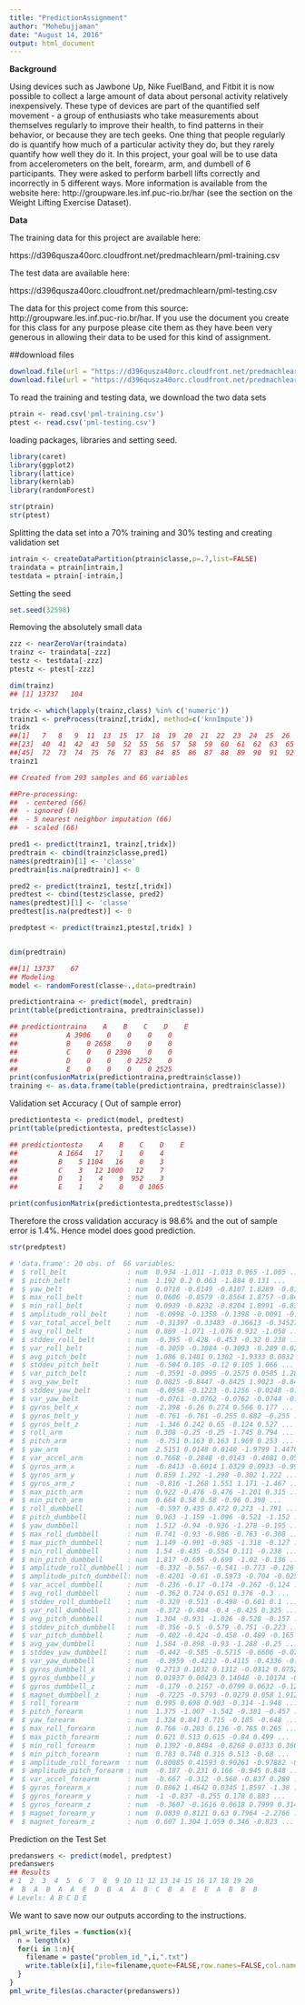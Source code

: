 ---
title: "PredictionAssignment"
author: "Mohebujjaman"
date: "August 14, 2016"
output: html_document
---

**Background**

Using devices such as Jawbone Up, Nike FuelBand, and Fitbit it is now possible to collect a large amount of data about personal activity relatively inexpensively. These type of devices are part of the quantified self movement - a group of enthusiasts who take measurements about themselves regularly to improve their health, to find patterns in their behavior, or because they are tech geeks. One thing that people regularly do is quantify how much of a particular activity they do, but they rarely quantify how well they do it. In this project, your goal will be to use data from accelerometers on the belt, forearm, arm, and dumbell of 6 participants. They were asked to perform barbell lifts correctly and incorrectly in 5 different ways. More information is available from the website here: http://groupware.les.inf.puc-rio.br/har (see the section on the Weight Lifting Exercise Dataset).

**Data**

The training data for this project are available here:

https://d396qusza40orc.cloudfront.net/predmachlearn/pml-training.csv

The test data are available here:

https://d396qusza40orc.cloudfront.net/predmachlearn/pml-testing.csv


The data for this project come from this source: http://groupware.les.inf.puc-rio.br/har. If you use the document you create for this class for any purpose please cite them as they have been very generous in allowing their data to be used for this kind of assignment.

##download files


```{r}
download.file(url = "https://d396qusza40orc.cloudfront.net/predmachlearn/pml-training.csv", destfile = "pml-training.csv")
download.file(url = "https://d396qusza40orc.cloudfront.net/predmachlearn/pml-testing.csv", destfile = "pml-testing.csv")

```
To read the training and testing data, we download the two data sets

```{r}
ptrain <- read.csv('pml-training.csv')
ptest <- read.csv('pml-testing.csv')
```

loading packages, libraries and setting seed.
```{r}
library(caret)
library(ggplot2)
library(lattice)
library(kernlab)
library(randomForest)
```
```{r}
str(ptrain)
str(ptest)
```
Splitting the data set into a 70% training and 30% testing and creating validation set

```{r}
intrain <- createDataPartition(ptrain$classe,p=.7,list=FALSE)
traindata = ptrain[intrain,]
testdata = ptrain[-intrain,]
```
Setting the seed
```{r}
set.seed(32598)
```
Removing the absolutely small data
```{r}
zzz <- nearZeroVar(traindata)
trainz <- traindata[-zzz]
testz <- testdata[-zzz]
ptestz <- ptest[-zzz]

dim(trainz)
## [1] 13737   104

tridx <- which(lapply(trainz,class) %in% c('numeric'))
trainz1 <- preProcess(trainz[,tridx], method=c('knnImpute'))
tridx
##[1]   7   8   9  11  13  15  17  18  19  20  21  22  23  24  25  26  27  28  29  36  37  ##38
##[23]  40  41  42  43  50  52  55  56  57  58  59  60  61  62  63  65  66  67  68  69  70  71
##[45]  72  73  74  75  76  77  83  84  85  86  87  88  89  90  91  92  94  95  96  97 102 103
trainz1

## Created from 293 samples and 66 variables

##Pre-processing:
##  - centered (66)
##  - ignored (0)
##  - 5 nearest neighbor imputation (66)
##  - scaled (66)

pred1 <- predict(trainz1, trainz[,tridx])
predtrain <- cbind(trainz$classe,pred1)
names(predtrain)[1] <- 'classe'
predtrain[is.na(predtrain)] <- 0

pred2 <- predict(trainz1, testz[,tridx])
predtest <- cbind(testz$classe, pred2)
names(predtest)[1] <- 'classe'
predtest[is.na(predtest)] <- 0

predptest <- predict(trainz1,ptestz[,tridx] )


dim(predtrain)

##[1] 13737    67
## Modeling
model <- randomForest(classe~.,data=predtrain)

predictiontraina <- predict(model, predtrain) 
print(table(predictiontraina, predtrain$classe))

## predictiontraina    A    B    C    D    E
##            A 3906    0    0    0    0
##            B    0 2658    0    0    0
##            C    0    0 2396    0    0
##            D    0    0    0 2252    0
##            E    0    0    0    0 2525
print(confusionMatrix(predictiontraina,predtrain$classe))
training <- as.data.frame(table(predictiontraina, predtrain$classe))
```
Validation set Accuracy ( Out of sample error)
```{r}
predictiontesta <- predict(model, predtest) 
print(table(predictiontesta, predtest$classe))

## predictiontesta    A    B    C    D    E
##          A 1664   17    1    0    4
##          B    5 1104   16    0    3
##          C    3   12 1000   12    7
##          D    1    4    9  952    3
##          E    1    2    0    0 1065

print(confusionMatrix(predictiontesta,predtest$classe))
```
Therefore the cross validation accuracy is 98.6% and the out of sample error is 1.4%. Hence model does good prediction.
```{r}
str(predptest)

# 'data.frame':	20 obs. of  66 variables:
#  $ roll_belt               : num  0.934 -1.011 -1.013 0.965 -1.005 ...
#  $ pitch_belt              : num  1.192 0.2 0.063 -1.884 0.131 ...
#  $ yaw_belt                : num  0.0718 -0.8149 -0.8107 1.8289 -0.8117 ...
#  $ max_roll_belt           : num  0.0606 -0.8579 -0.8564 1.8757 -0.8488 ...
#  $ min_roll_belt           : num  0.0939 -0.8232 -0.8204 1.8991 -0.8318 ...
#  $ amplitude_roll_belt     : num  -0.0998 -0.1358 -0.1398 -0.0091 -0.0812 ...
#  $ var_total_accel_belt    : num  -0.31397 -0.33483 -0.36613 -0.34527 0.00945 ...
#  $ avg_roll_belt           : num  0.869 -1.071 -1.076 0.932 -1.058 ...
#  $ stddev_roll_belt        : num  -0.395 -0.428 -0.453 -0.32 0.238 ...
#  $ var_roll_belt           : num  -0.3059 -0.3084 -0.3093 -0.289 0.0298 ...
#  $ avg_pitch_belt          : num  1.086 0.1481 0.1382 -1.9333 0.0832 ...
#  $ stddev_pitch_belt       : num  -0.504 0.105 -0.12 0.105 1.066 ...
#  $ var_pitch_belt          : num  -0.3591 -0.0995 -0.2575 0.0585 1.2889 ...
#  $ avg_yaw_belt            : num  0.0825 -0.8447 -0.8425 1.9023 -0.8473 ...
#  $ stddev_yaw_belt         : num  -0.0958 -0.1223 -0.1256 -0.0248 -0.076 ...
#  $ var_yaw_belt            : num  -0.0761 -0.0762 -0.0762 -0.0744 -0.0755 ...
#  $ gyros_belt_x            : num  -2.398 -0.26 0.274 0.566 0.177 ...
#  $ gyros_belt_y            : num  -0.761 -0.761 -0.255 0.882 -0.255 ...
#  $ gyros_belt_z            : num  -1.346 0.242 0.65 -0.124 0.527 ...
#  $ roll_arm                : num  0.308 -0.25 -0.25 -1.745 0.794 ...
#  $ pitch_arm               : num  -0.751 0.163 0.163 1.969 0.253 ...
#  $ yaw_arm                 : num  2.5151 0.0148 0.0148 -1.9799 1.4476 ...
#  $ var_accel_arm           : num  0.7668 -0.2848 -0.0143 -0.4081 0.0522 ...
#  $ gyros_arm_x             : num  -0.8413 -0.6014 1.0329 0.0933 -0.9963 ...
#  $ gyros_arm_y             : num  0.859 1.292 -1.298 -0.302 1.222 ...
#  $ gyros_arm_z             : num  -0.816 -1.268 1.551 1.171 -1.467 ...
#  $ max_picth_arm           : num  0.922 -0.476 -0.476 -1.201 0.315 ...
#  $ min_pitch_arm           : num  0.664 0.58 0.58 -0.96 0.398 ...
#  $ roll_dumbbell           : num  -0.597 0.435 0.472 0.273 -1.791 ...
#  $ pitch_dumbbell          : num  0.963 -1.159 -1.096 -0.521 -1.152 ...
#  $ yaw_dumbbell            : num  1.512 -0.94 -0.936 -1.278 -0.195 ...
#  $ max_roll_dumbbell       : num  0.741 -0.93 -0.986 -0.763 -0.308 ...
#  $ max_picth_dumbbell      : num  1.149 -0.991 -0.985 -1.318 -0.127 ...
#  $ min_roll_dumbbell       : num  1.54 -0.435 -0.554 0.111 -0.238 ...
#  $ min_pitch_dumbbell      : num  1.817 -0.695 -0.699 -1.02 -0.136 ...
#  $ amplitude_roll_dumbbell : num  -0.332 -0.567 -0.541 -0.773 -0.126 ...
#  $ amplitude_pitch_dumbbell: num  -0.4201 -0.61 -0.5973 -0.704 -0.0253 ...
#  $ var_accel_dumbbell      : num  -0.236 -0.17 -0.174 -0.262 -0.124 ...
#  $ avg_roll_dumbbell       : num  -0.362 0.724 0.651 0.376 -0.3 ...
#  $ stddev_roll_dumbbell    : num  -0.329 -0.513 -0.498 -0.601 0.1 ...
#  $ var_roll_dumbbell       : num  -0.372 -0.404 -0.4 -0.425 0.325 ...
#  $ avg_pitch_dumbbell      : num  1.304 -0.931 -1.026 -0.528 -0.157 ...
#  $ stddev_pitch_dumbbell   : num  -0.356 -0.5 -0.579 -0.751 -0.223 ...
#  $ var_pitch_dumbbell      : num  -0.402 -0.424 -0.458 -0.489 -0.165 ...
#  $ avg_yaw_dumbbell        : num  1.584 -0.898 -0.93 -1.288 -0.25 ...
#  $ stddev_yaw_dumbbell     : num  -0.442 -0.585 -0.5715 -0.6606 -0.0753 ...
#  $ var_yaw_dumbbell        : num  -0.3959 -0.4212 -0.4115 -0.4336 -0.0675 ...
#  $ gyros_dumbbell_x        : num  0.2713 0.1032 0.1312 -0.0312 0.0752 ...
#  $ gyros_dumbbell_y        : num  0.01937 0.00423 0.14048 -0.10174 -0.783 ...
#  $ gyros_dumbbell_z        : num  -0.179 -0.2157 -0.0799 0.0632 -0.124 ...
#  $ magnet_dumbbell_z       : num  -0.7225 -0.5793 -0.0279 0.058 1.9127 ...
#  $ roll_forearm            : num  0.995 0.698 0.903 -0.314 -1.948 ...
#  $ pitch_forearm           : num  1.375 -1.007 -1.542 -0.381 -0.457 ...
#  $ yaw_forearm             : num  1.324 0.841 0.715 -0.185 -0.648 ...
#  $ max_roll_forearm        : num  0.766 -0.283 0.136 -0.785 0.265 ...
#  $ max_picth_forearm       : num  0.621 0.513 0.615 -0.84 0.499 ...
#  $ min_roll_forearm        : num  0.1392 -0.8484 -0.8268 0.0333 0.3605 ...
#  $ min_pitch_forearm       : num  0.783 0.748 0.315 0.513 -0.68 ...
#  $ amplitude_roll_forearm  : num  0.80085 0.41593 0.90261 -0.97882 -0.00216 ...
#  $ amplitude_pitch_forearm : num  -0.187 -0.231 0.166 -0.945 0.848 ...
#  $ var_accel_forearm       : num  -0.667 -0.312 -0.568 -0.837 0.289 ...
#  $ gyros_forearm_x         : num  0.8862 1.4642 0.0345 1.8597 -1.38 ...
#  $ gyros_forearm_y         : num  -1 -0.837 -0.255 0.178 0.883 ...
#  $ gyros_forearm_z         : num  -0.3607 -0.1616 0.0618 0.7999 0.3143 ...
#  $ magnet_forearm_y        : num  0.0839 0.8121 0.63 0.7964 -2.2766 ...
#  $ magnet_forearm_z        : num  0.607 1.304 1.059 0.346 -0.823 ...
```
Prediction on the Test Set
```{r}
predanswers <- predict(model, predptest) 
predanswers
## Results
# 1  2  3  4  5  6  7  8  9 10 11 12 13 14 15 16 17 18 19 20 
#  B  A  B  A  A  E  D  B  A  A  B  C  B  A  E  E  A  B  B  B 
# Levels: A B C D E
```
We want to save now our outputs according to the instructions.
```{r}

pml_write_files = function(x){
  n = length(x)
  for(i in 1:n){
    filename = paste("problem_id_",i,".txt")
    write.table(x[i],file=filename,quote=FALSE,row.names=FALSE,col.names=FALSE)
  }
}
pml_write_files(as.character(predanswers))

```


